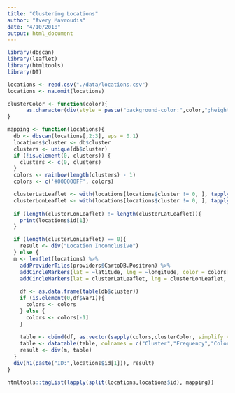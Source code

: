 ```yaml
---
title: "Clustering Locations"
author: "Avery Mavroudis"
date: "4/10/2018"
output: html_document
---
```

```r
library(dbscan)
library(leaflet)
library(htmltools)
library(DT)

locations <- read.csv("./data/locations.csv")
locations <- na.omit(locations)

clusterColor <- function(color){
      as.character(div(style = paste("background-color:",color,";height:15px;width:15px")))
}

mapping <- function(locations){
  db <- dbscan(locations[,2:3], eps = 0.1)
  locations$cluster <- db$cluster
  clusters <- unique(db$cluster)
  if (!is.element(0, clusters)) {
    clusters <- c(0, clusters)
  }
  colors <- rainbow(length(clusters) - 1)
  colors <- c('#000000FF', colors)

  clusterLatLeaflet <- with(locations[locations$cluster != 0, ], tapply(latitude, cluster, mean))
  clusterLonLeaflet <- with(locations[locations$cluster != 0, ], tapply(longitude, cluster, mean))
  
  if (length(clusterLonLeaflet) != length(clusterLatLeaflet)){
    print(locations$id[1])
  }

  if (length(clusterLonLeaflet) == 0){
    result <- div("Location Inconclusive")
  } else {
  m <- leaflet(locations) %>%
    addProviderTiles(providers$CartoDB.Positron) %>%
    addCircleMarkers(lat = ~latitude, lng = ~longitude, color = colors[locations$cluster + 1L], stroke = FALSE) %>%
    addCircleMarkers(lat = clusterLatLeaflet, lng = clusterLonLeaflet, color = colors[-1], stroke = FALSE, radius = 50, fillOpacity = 0.3)
  
    df <- as.data.frame(table(db$cluster)) 
    if (is.element(0,df$Var1)){
      colors <- colors
    } else {
      colors <- colors[-1]
    }
    
    table <- cbind(df, as.vector(sapply(colors,clusterColor, simplify = "array")))
    table <- datatable(table, colnames = c("Cluster","Frequency","Color"), rownames= FALSE, escape = FALSE)
    result <- div(m, table)
  }
  div(h1(paste("ID:",locations$id[1])), result)
} 

htmltools::tagList(lapply(split(locations,locations$id), mapping))

```